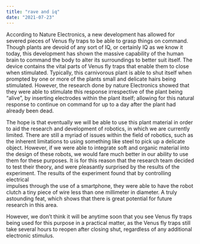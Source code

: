 ```yaml
---
title: "rave and iq"
date: "2021-07-23"
---
```

According to Nature Electronics, a new development has allowed for severed pieces of Venus fly traps to be able to grasp things on command.
Though plants are devoid of any sort of IQ, or certainly IQ as we know it today, this development has shown the massive 
capability of the human brain to command the body to alter its surroundings to better suit itself.
The device contains the vital parts of Venus fly traps that enable them 
to close when stimulated. Typically, this carnivorous plant is able to 
shut itself when prompted by one or more of the plants small and delicate 
hairs being stimulated. However, the research done by nature Electronics 
showed that they were able to stimulate this response irrespective of the 
plant being “alive”, by inserting electrodes within the plant itself; allowing
for this natural response to continue on command for up to a day after the plant 
had already been dead.

The hope is that eventually we will be able to use this plant material in order 
to aid the research and development of robotics, in which we are currently limited.
There are still a myriad of issues within the field of robotics, such as the inherent 
limitations to using something like steel to pick up a delicate object. However, if we were able to integrate soft and organic material into the design of these robots, we 
would fare much better in our ability to use them for these purposes. It is for this reason 
that the research team decided to test their theory, and were pleasantly surprised by the 
results of the experiment. The results of the experiment found that by controlling electrical  
impulses through the use of a smartphone, they were able to have the robot clutch a tiny piece 
of wire less than one millimeter in diameter. A truly astounding feat, which shows that there is 
great potential for future research in this area.

However, we don’t think it will be anytime soon that you see Venus fly traps being used for this purpose in a practical matter, as the Venus fly traps still take several hours to reopen after closing shut, regardless of any additional electronic stimulus.